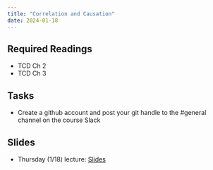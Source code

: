 ```yaml
---
title: "Correlation and Causation"
date: 2024-01-18
---
```



## Required Readings

- TCD Ch 2
- TCD Ch 3

## Tasks

- Create a github account and post your git handle to the #general channel on the course Slack

## Slides

- Thursday (1/18) lecture: [Slides](/slides/02-causal.html)





